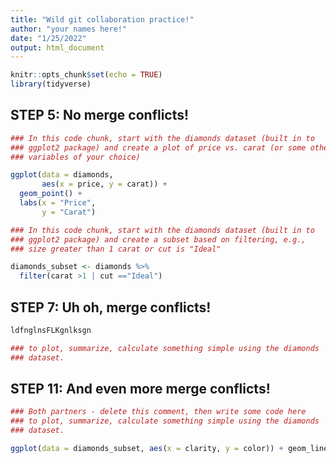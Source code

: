 ```yaml
---
title: "Wild git collaboration practice!"
author: "your names here!"
date: "1/25/2022"
output: html_document
---
```


```r
knitr::opts_chunk$set(echo = TRUE)
library(tidyverse)
```

## STEP 5: No merge conflicts!

```r
### In this code chunk, start with the diamonds dataset (built in to
### ggplot2 package) and create a plot of price vs. carat (or some other
### variables of your choice)

ggplot(data = diamonds,
       aes(x = price, y = carat)) +
  geom_point() +
  labs(x = "Price",
       y = "Carat")
```

```r
### In this code chunk, start with the diamonds dataset (built in to
### ggplot2 package) and create a subset based on filtering, e.g., 
### size greater than 1 carat or cut is "Ideal"

diamonds_subset <- diamonds %>% 
  filter(carat >1 | cut =="Ideal")
```

## STEP 7: Uh oh, merge conflicts!

```r
ldfnglnsFLKgnlksgn

### to plot, summarize, calculate something simple using the diamonds
### dataset.


```

## STEP 11: And even more merge conflicts!

```r
### Both partners - delete this comment, then write some code here
### to plot, summarize, calculate something simple using the diamonds
### dataset.

ggplot(data = diamonds_subset, aes(x = clarity, y = color)) + geom_line


```
